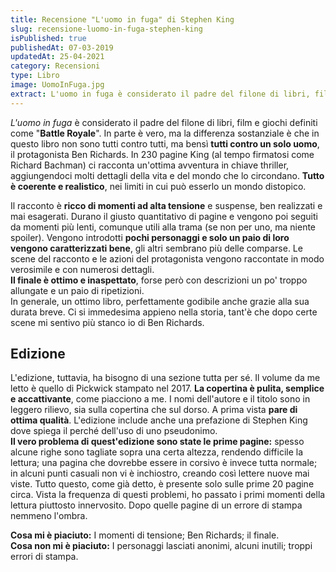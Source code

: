 ```yaml
---
title: Recensione "L'uomo in fuga" di Stephen King
slug: recensione-luomo-in-fuga-stephen-king
isPublished: true
publishedAt: 07-03-2019
updatedAt: 25-04-2021
category: Recensioni
type: Libro
image: UomoInFuga.jpg
extract: L'uomo in fuga è considerato il padre del filone di libri, film e giochi definiti come "Battle Royale". In parte è vero, ma la differenza sostanziale è che in questo libro non sono tutti contro tutti, ma bensì tutti contro un solo uomo, il protagonista Ben Richards. In 230 pagine King (al tempo firmatosi come Richard Bachman) ci racconta un'ottima avventura in chiave thriller, aggiungendoci molti dettagli della vita e del mondo che lo circondano. Tutto è coerente e realistico, nei limiti in cui può esserlo un mondo distopico.
---
```


<Book slug="luomo-in-fuga" />

_L'uomo in fuga_ è considerato il padre del filone di libri, film e giochi definiti come "**Battle Royale**". In parte è vero, ma la differenza sostanziale è che in questo libro non sono tutti contro tutti, ma bensì **tutti contro un solo uomo**, il protagonista Ben Richards. In 230 pagine King (al tempo firmatosi come Richard Bachman) ci racconta un'ottima avventura in chiave thriller, aggiungendoci molti dettagli della vita e del mondo che lo circondano. **Tutto è coerente e realistico**, nei limiti in cui può esserlo un mondo distopico.

Il racconto è **ricco di momenti ad alta tensione** e suspense, ben realizzati e mai esagerati. Durano il giusto quantitativo di pagine e vengono poi seguiti da momenti più lenti, comunque utili alla trama (se non per uno, ma niente spoiler). Vengono introdotti **pochi personaggi e solo un paio di loro vengono caratterizzati bene**, gli altri sembrano più delle comparse. Le scene del racconto e le azioni del protagonista vengono raccontate in modo verosimile e con numerosi dettagli.  
**Il finale è ottimo e inaspettato**, forse però con descrizioni un po' troppo allungate e un paio di ripetizioni.  
In generale, un ottimo libro, perfettamente godibile anche grazie alla sua durata breve. Ci si immedesima appieno nella storia, tant'è che dopo certe scene mi sentivo più stanco io di Ben Richards.

## Edizione  
  
L'edizione, tuttavia, ha bisogno di una sezione tutta per sé. Il volume da me letto è quello di Pickwick stampato nel 2017. **La copertina è pulita, semplice e accattivante**, come piacciono a me. I nomi dell'autore e il titolo sono in leggero rilievo, sia sulla copertina che sul dorso. A prima vista **pare di ottima qualità**. L'edizione include anche una prefazione di Stephen King dove spiega il perché dell'uso di uno pseudonimo.  
**Il vero problema di quest'edizione sono state le prime pagine:** spesso alcune righe sono tagliate sopra una certa altezza, rendendo difficile la lettura; una pagina che dovrebbe essere in corsivo è invece tutta normale; in alcuni punti casuali non vi è inchiostro, creando così lettere nuove mai viste. Tutto questo, come già detto, è presente solo sulle prime 20 pagine circa. Vista la frequenza di questi problemi, ho passato i primi momenti della lettura piuttosto innervosito. Dopo quelle pagine di un errore di stampa nemmeno l'ombra.

**Cosa mi è piaciuto:** I momenti di tensione; Ben Richards; il finale.  
**Cosa non mi è piaciuto:** I personaggi lasciati anonimi, alcuni inutili; troppi errori di stampa.
